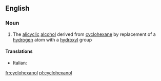 ==English==

===Noun===
{{wikipedia}}
{{en-noun|~}}

# {{lb|en|organic compound}} The [[alicyclic]] [[alcohol]] derived from [[cyclohexane]] by replacement of a [[hydrogen]] atom with a [[hydroxyl]] group

====Translations====
{{trans-top|cyclohexanol}}
* Italian: {{t|it|cicloesanolo|m}}
{{trans-mid}}
{{trans-bottom}}

[[fr:cyclohexanol]]
[[pl:cyclohexanol]]